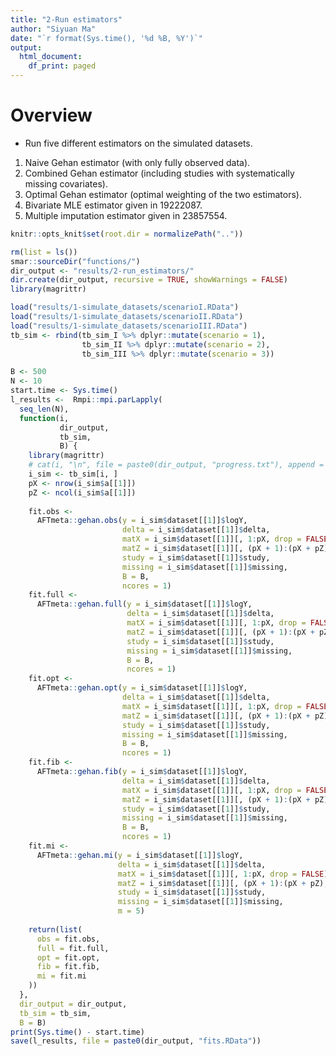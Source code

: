 ```yaml
---
title: "2-Run estimators"
author: "Siyuan Ma"
date: "`r format(Sys.time(), '%d %B, %Y')`"
output:
  html_document:
    df_print: paged
---
```

# Overview
- Run five different estimators on the simulated datasets.
1. Naive Gehan estimator (with only fully observed data).
2. Combined Gehan estimator (including studies with systematically missing covariates).
3. Optimal Gehan estimator (optimal weighting of the two estimators).
4. Bivariate MLE estimator given in 19222087.
5. Multiple imputation estimator given in 23857554.
```r
knitr::opts_knit$set(root.dir = normalizePath(".."))
```
```r
rm(list = ls())
smar::sourceDir("functions/")
dir_output <- "results/2-run_estimators/"
dir.create(dir_output, recursive = TRUE, showWarnings = FALSE)
library(magrittr)
```
```r
load("results/1-simulate_datasets/scenarioI.RData")
load("results/1-simulate_datasets/scenarioII.RData")
load("results/1-simulate_datasets/scenarioIII.RData")
tb_sim <- rbind(tb_sim_I %>% dplyr::mutate(scenario = 1),
                tb_sim_II %>% dplyr::mutate(scenario = 2),
                tb_sim_III %>% dplyr::mutate(scenario = 3))
```
```r
B <- 500
N <- 10
start.time <- Sys.time()
l_results <-  Rmpi::mpi.parLapply(
  seq_len(N),
  function(i,
           dir_output,
           tb_sim,
           B) {
    library(magrittr)
    # cat(i, "\n", file = paste0(dir_output, "progress.txt"), append = TRUE)
    i_sim <- tb_sim[i, ]
    pX <- nrow(i_sim$a[[1]])
    pZ <- ncol(i_sim$a[[1]])
    
    fit.obs <-
      AFTmeta::gehan.obs(y = i_sim$dataset[[1]]$logY,
                         delta = i_sim$dataset[[1]]$delta,
                         matX = i_sim$dataset[[1]][, 1:pX, drop = FALSE] %>% as.matrix,
                         matZ = i_sim$dataset[[1]][, (pX + 1):(pX + pZ), drop = FALSE] %>% as.matrix,
                         study = i_sim$dataset[[1]]$study,
                         missing = i_sim$dataset[[1]]$missing,
                         B = B,
                         ncores = 1)
    fit.full <-
      AFTmeta::gehan.full(y = i_sim$dataset[[1]]$logY,
                          delta = i_sim$dataset[[1]]$delta,
                          matX = i_sim$dataset[[1]][, 1:pX, drop = FALSE] %>% as.matrix,
                          matZ = i_sim$dataset[[1]][, (pX + 1):(pX + pZ), drop = FALSE] %>% as.matrix,
                          study = i_sim$dataset[[1]]$study,
                          missing = i_sim$dataset[[1]]$missing,
                          B = B,
                          ncores = 1)
    fit.opt <-
      AFTmeta::gehan.opt(y = i_sim$dataset[[1]]$logY,
                         delta = i_sim$dataset[[1]]$delta,
                         matX = i_sim$dataset[[1]][, 1:pX, drop = FALSE] %>% as.matrix,
                         matZ = i_sim$dataset[[1]][, (pX + 1):(pX + pZ), drop = FALSE] %>% as.matrix,
                         study = i_sim$dataset[[1]]$study,
                         missing = i_sim$dataset[[1]]$missing,
                         B = B,
                         ncores = 1)
    fit.fib <- 
      AFTmeta::gehan.fib(y = i_sim$dataset[[1]]$logY,
                         delta = i_sim$dataset[[1]]$delta,
                         matX = i_sim$dataset[[1]][, 1:pX, drop = FALSE] %>% as.matrix,
                         matZ = i_sim$dataset[[1]][, (pX + 1):(pX + pZ), drop = FALSE] %>% as.matrix,
                         study = i_sim$dataset[[1]]$study,
                         missing = i_sim$dataset[[1]]$missing, 
                         B = B,
                         ncores = 1)
    fit.mi <-
      AFTmeta::gehan.mi(y = i_sim$dataset[[1]]$logY,
                        delta = i_sim$dataset[[1]]$delta,
                        matX = i_sim$dataset[[1]][, 1:pX, drop = FALSE] %>% as.matrix,
                        matZ = i_sim$dataset[[1]][, (pX + 1):(pX + pZ), drop = FALSE] %>% as.matrix,
                        study = i_sim$dataset[[1]]$study,
                        missing = i_sim$dataset[[1]]$missing,
                        m = 5)
    
    return(list(
      obs = fit.obs,
      full = fit.full,
      opt = fit.opt,
      fib = fit.fib,
      mi = fit.mi
    ))
  },
  dir_output = dir_output,
  tb_sim = tb_sim,
  B = B)
print(Sys.time() - start.time)
save(l_results, file = paste0(dir_output, "fits.RData"))
```